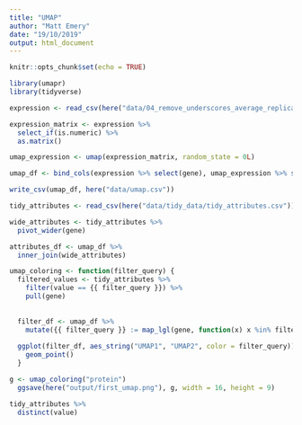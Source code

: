```yaml
---
title: "UMAP"
author: "Matt Emery"
date: "19/10/2019"
output: html_document
---
```


```r
knitr::opts_chunk$set(echo = TRUE)
```


```r
library(umapr)
library(tidyverse)
```

```r
expression <- read_csv(here("data/04_remove_underscores_average_replicates/04_SC_expression.csv"))
```

```r
expression_matrix <- expression %>% 
  select_if(is.numeric) %>% 
  as.matrix()
```


```r
umap_expression <- umap(expression_matrix, random_state = 0L)
```

```r
umap_df <- bind_cols(expression %>% select(gene), umap_expression %>% select(UMAP1, UMAP2))
```

```r
write_csv(umap_df, here("data/umap.csv"))
```


```r
tidy_attributes <- read_csv(here("data/tidy_data/tidy_attributes.csv"))
```

```r
wide_attributes <- tidy_attributes %>%
  pivot_wider(gene)
```

```r
attributes_df <- umap_df %>% 
  inner_join(wide_attributes)
```

```r
umap_coloring <- function(filter_query) {
  filtered_values <- tidy_attributes %>% 
    filter(value == {{ filter_query }}) %>% 
    pull(gene)
  
  
  filter_df <- umap_df %>% 
    mutate({{ filter_query }} := map_lgl(gene, function(x) x %in% filtered_values))
  
  ggplot(filter_df, aes_string("UMAP1", "UMAP2", color = filter_query)) + 
    geom_point()
  }

g <- umap_coloring("protein") 
  ggsave(here("output/first_umap.png"), g, width = 16, height = 9)
```


```r
tidy_attributes %>% 
  distinct(value)
```

